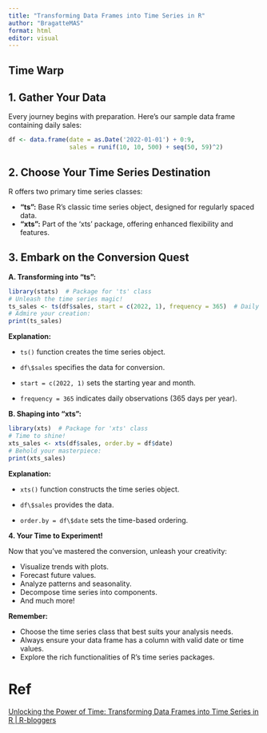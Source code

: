 ```yaml
---
title: "Transforming Data Frames into Time Series in R"
author: "BragatteMAS"
format: html
editor: visual
---
```


## Time Warp

## 1. Gather Your Data

Every journey begins with preparation. Here's our sample data frame containing daily sales:

```r
df <- data.frame(date = as.Date('2022-01-01') + 0:9,
                 sales = runif(10, 10, 500) + seq(50, 59)^2)
```

## 2. Choose Your Time Series Destination

R offers two primary time series classes:

-   **"ts":** Base R's classic time series object, designed for regularly spaced data.
-   **"xts":** Part of the 'xts' package, offering enhanced flexibility and features.

## 3. Embark on the Conversion Quest

**A. Transforming into "ts":**

```r
library(stats)  # Package for 'ts' class
# Unleash the time series magic!
ts_sales <- ts(df$sales, start = c(2022, 1), frequency = 365)  # Daily data
# Admire your creation:
print(ts_sales)
```

**Explanation:**

-   `ts()` function creates the time series object.

-   `df\$sales` specifies the data for conversion.

-   `start = c(2022, 1)` sets the starting year and month.

-   `frequency = 365` indicates daily observations (365 days per year).

**B. Shaping into "xts":**

```r
library(xts)  # Package for 'xts' class
# Time to shine!
xts_sales <- xts(df$sales, order.by = df$date)
# Behold your masterpiece:
print(xts_sales)
```

**Explanation:**

-   `xts()` function constructs the time series object.

-   `df\$sales` provides the data.

-   `order.by = df\$date` sets the time-based ordering.

**4. Your Time to Experiment!**

Now that you've mastered the conversion, unleash your creativity:

-   Visualize trends with plots.
-   Forecast future values.
-   Analyze patterns and seasonality.
-   Decompose time series into components.
-   And much more!


**Remember:**

-   Choose the time series class that best suits your analysis needs.
-   Always ensure your data frame has a column with valid date or time values.
-   Explore the rich functionalities of R's time series packages.

# Ref
[Unlocking the Power of Time: Transforming Data Frames into Time Series in R | R-bloggers](https://www.r-bloggers.com/2023/12/unlocking-the-power-of-time-transforming-data-frames-into-time-series-in-r/?utm_source=phpList&utm_medium=email&utm_campaign=R-bloggers-weekly&utm_content=HTML)
